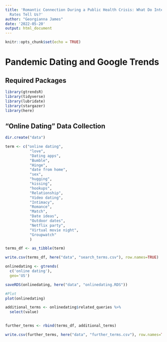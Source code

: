 ```yaml
---
title: 'Romantic Connection During a Public Health Crisis: What Do Internet-Search
  Rates Tell Us?'
author: "Georgianna James"
date: '2022-05-20'
output: html_document
---
```


```r
knitr::opts_chunk$set(echo = TRUE)
```

# Pandemic Dating and Google Trends


## Required Packages 

```r
library(gtrendsR)
library(tidyverse)
library(lubridate)
library(stargazer)
library(here)

```

## "Online Dating" Data Collection

```r

dir.create("data")

term <- c("online dating", 
           "love", 
           "Dating apps",
           "Bumble", 
           "Hinge",
           "date from home",
           "sex",
           "hugging",
           "kissing",
           "hookups",
           "Relationship",
           "Video dating",
           "Intimacy",
           "Romance",
           "Match",
           "Date ideas",
           "Outdoor dates",
           "Netflix party", 
           "Virtual movie night",
           "Groupwatch"
           )

terms_df <- as_tibble(term)

write.csv(terms_df, here("data", "search_terms.csv"), row.names=TRUE)


```


```r
onlinedating <- gtrends(
  c('online dating'),
  geo='US')

saveRDS(onlinedating, here("data", "onlinedating.RDS"))

#Plot
plot(onlinedating)

```
```r
additional_terms <- onlinedating$related_queries %>% 
  select(value)
  

further_terms <- rbind(terms_df, additional_terms)

write.csv(further_terms, here("data", "further_terms.csv"), row.names=TRUE)
```






